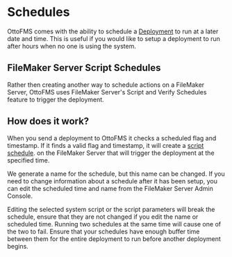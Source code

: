 
# Schedules

OttoFMS comes with the ability to schedule a [Deployment](/concepts/deployments) to run at a later date and time. This is useful if you would like to setup a deployment to run after hours when no one is using the system.

## FileMaker Server Script Schedules

Rather then creating another way to schedule actions on a FileMaker Server, OttoFMS uses FileMaker Server's Script and Verify Schedules feature to trigger the deployment.

## How does it work?

When you send a deployment to OttoFMS it checks a scheduled flag and timestamp. If it finds a valid flag and timestamp, it will create a [script schedule](https://help.claris.com/en/server-help/content/schedule-run-fm-script.html). on the FileMaker Server that will trigger the deployment at the specified time.

We generate a name for the schedule, but this name can be changed. If you need to change information about a schedule after it has been setup, you can edit the scheduled time and name from the FileMaker Server Admin Console.

<Callout type="warning">
  Editing the selected system script or the script parameters will break the
  schedule, ensure that they are not changed if you edit the name or scheduled
  time.
</Callout>

<Callout type="warning">
  Running two schedules at the same time will cause one of the two to fail.
  Ensure that your schedules have enough buffer time between them for the entire
  deployment to run before another deployment begins.
</Callout>
